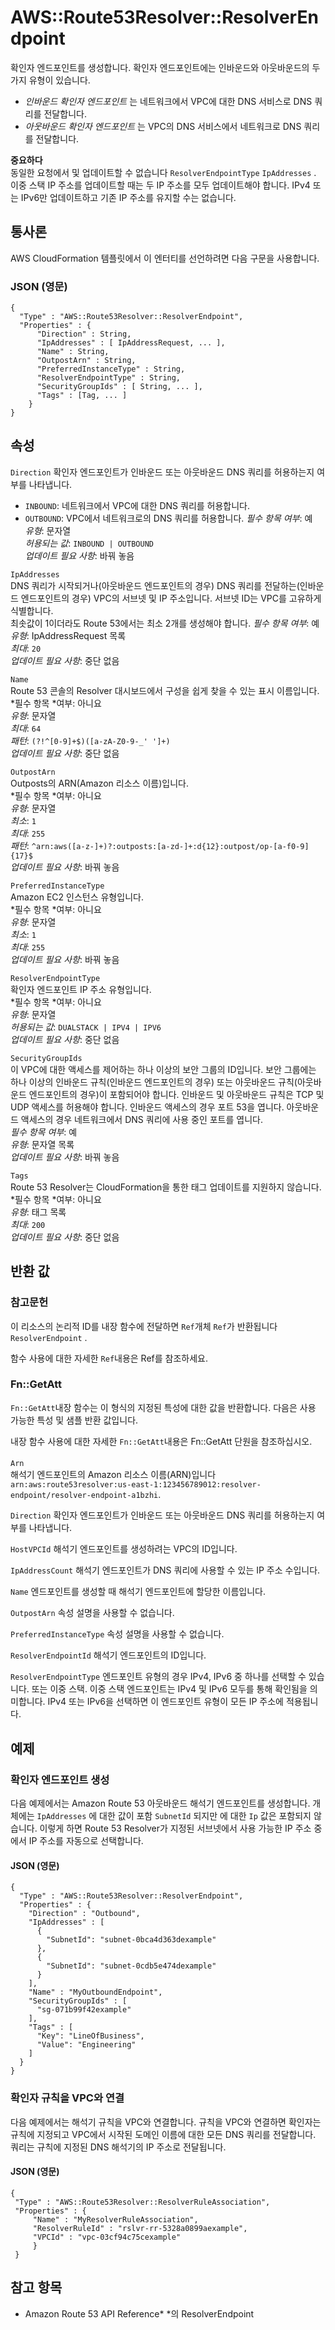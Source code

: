 # AWS::Route53Resolver::ResolverEndpoint

확인자 엔드포인트를 생성합니다. 확인자 엔드포인트에는 인바운드와 아웃바운드의 두 가지 유형이 있습니다.

- _인바운드 확인자 엔드포인트_ 는 네트워크에서 VPC에 대한 DNS 서비스로 DNS 쿼리를 전달합니다.
- _아웃바운드 확인자 엔드포인트_ 는 VPC의 DNS 서비스에서 네트워크로 DNS 쿼리를 전달합니다.

**중요하다**  
동일한 요청에서 및 업데이트할 수 없습니다 `ResolverEndpointType` `IpAddresses` .
이중 스택 IP 주소를 업데이트할 때는 두 IP 주소를 모두 업데이트해야 합니다. IPv4 또는 IPv6만 업데이트하고 기존 IP 주소를 유지할 수는 없습니다.

## 통사론

AWS CloudFormation 템플릿에서 이 엔터티를 선언하려면 다음 구문을 사용합니다.

### JSON (영문)

```
{
  "Type" : "AWS::Route53Resolver::ResolverEndpoint",
  "Properties" : {
      "Direction" : String,
      "IpAddresses" : [ IpAddressRequest, ... ],
      "Name" : String,
      "OutpostArn" : String,
      "PreferredInstanceType" : String,
      "ResolverEndpointType" : String,
      "SecurityGroupIds" : [ String, ... ],
      "Tags" : [Tag, ... ]
    }
}
```

## 속성

`Direction` 확인자 엔드포인트가 인바운드 또는 아웃바운드 DNS 쿼리를 허용하는지 여부를 나타냅니다.

- `INBOUND`: 네트워크에서 VPC에 대한 DNS 쿼리를 허용합니다.
- `OUTBOUND`: VPC에서 네트워크로의 DNS 쿼리를 허용합니다.
  _필수 항목 여부_: 예  
  _유형_: 문자열  
  _허용되는 값_: `INBOUND | OUTBOUND`  
  _업데이트 필요 사항_: 바꿔 놓음

`IpAddresses`  
DNS 쿼리가 시작되거나(아웃바운드 엔드포인트의 경우) DNS 쿼리를 전달하는(인바운드 엔드포인트의 경우) VPC의 서브넷 및 IP 주소입니다. 서브넷 ID는 VPC를 고유하게 식별합니다.  
최솟값이 1이더라도 Route 53에서는 최소 2개를 생성해야 합니다.
_필수 항목 여부_: 예  
_유형_: IpAddressRequest 목록  
_최대_: `20`  
_업데이트 필요 사항_: 중단 없음

`Name`  
Route 53 콘솔의 Resolver 대시보드에서 구성을 쉽게 찾을 수 있는 표시 이름입니다.  
*필수 항목 *여부: 아니요  
_유형_: 문자열  
_최대_: `64`  
_패턴_: `(?!^[0-9]+$)([a-zA-Z0-9-_' ']+)`  
_업데이트 필요 사항_: 중단 없음

`OutpostArn`  
Outposts의 ARN(Amazon 리소스 이름)입니다.  
*필수 항목 *여부: 아니요  
_유형_: 문자열  
_최소_: `1`  
_최대_: `255`  
_패턴_: `^arn:aws([a-z-]+)?:outposts:[a-zd-]+:d{12}:outpost/op-[a-f0-9]{17}$`  
_업데이트 필요 사항_: 바꿔 놓음

`PreferredInstanceType`  
 Amazon EC2 인스턴스 유형입니다.  
*필수 항목 *여부: 아니요  
_유형_: 문자열  
_최소_: `1`  
_최대_: `255`  
_업데이트 필요 사항_: 바꿔 놓음

`ResolverEndpointType`  
 확인자 엔드포인트 IP 주소 유형입니다.  
*필수 항목 *여부: 아니요  
_유형_: 문자열  
_허용되는 값_: `DUALSTACK | IPV4 | IPV6`  
_업데이트 필요 사항_: 중단 없음

`SecurityGroupIds`  
이 VPC에 대한 액세스를 제어하는 하나 이상의 보안 그룹의 ID입니다. 보안 그룹에는 하나 이상의 인바운드 규칙(인바운드 엔드포인트의 경우) 또는 아웃바운드 규칙(아웃바운드 엔드포인트의 경우)이 포함되어야 합니다. 인바운드 및 아웃바운드 규칙은 TCP 및 UDP 액세스를 허용해야 합니다. 인바운드 액세스의 경우 포트 53을 엽니다. 아웃바운드 액세스의 경우 네트워크에서 DNS 쿼리에 사용 중인 포트를 엽니다.  
_필수 항목 여부_: 예  
_유형_: 문자열 목록  
_업데이트 필요 사항_: 바꿔 놓음

`Tags`  
Route 53 Resolver는 CloudFormation을 통한 태그 업데이트를 지원하지 않습니다.  
*필수 항목 *여부: 아니요  
_유형_: 태그 목록  
_최대_: `200`  
_업데이트 필요 사항_: 중단 없음

## 반환 값

### 참고문헌

이 리소스의 논리적 ID를 내장 함수에 전달하면 `Ref`개체 `Ref`가 반환됩니다 `ResolverEndpoint` .

함수 사용에 대한 자세한 `Ref`내용은 Ref를 참조하세요.

### Fn::GetAtt

`Fn::GetAtt`내장 함수는 이 형식의 지정된 특성에 대한 값을 반환합니다. 다음은 사용 가능한 특성 및 샘플 반환 값입니다.

내장 함수 사용에 대한 자세한 `Fn::GetAtt`내용은 Fn::GetAtt 단원을 참조하십시오.

####

`Arn`  
해석기 엔드포인트의 Amazon 리소스 이름(ARN)입니다 `arn:aws:route53resolver:us-east-1:123456789012:resolver-endpoint/resolver-endpoint-a1bzhi`.

`Direction` 확인자 엔드포인트가 인바운드 또는 아웃바운드 DNS 쿼리를 허용하는지 여부를 나타냅니다.

`HostVPCId` 해석기 엔드포인트를 생성하려는 VPC의 ID입니다.

`IpAddressCount` 해석기 엔드포인트가 DNS 쿼리에 사용할 수 있는 IP 주소 수입니다.

`Name` 엔드포인트를 생성할 때 해석기 엔드포인트에 할당한 이름입니다.

`OutpostArn` 속성 설명을 사용할 수 없습니다.

`PreferredInstanceType` 속성 설명을 사용할 수 없습니다.

`ResolverEndpointId` 해석기 엔드포인트의 ID입니다.

`ResolverEndpointType` 엔드포인트 유형의 경우 IPv4, IPv6 중 하나를 선택할 수 있습니다. 또는 이중 스택. 이중 스택 엔드포인트는 IPv4 및 IPv6 모두를 통해 확인됨을 의미합니다. IPv4 또는 IPv6을 선택하면 이 엔드포인트 유형이 모든 IP 주소에 적용됩니다.

## 예제

### 확인자 엔드포인트 생성

다음 예제에서는 Amazon Route 53 아웃바운드 해석기 엔드포인트를 생성합니다. 개체에는 `IpAddresses` 에 대한 값이 포함 `SubnetId` 되지만 에 대한 `Ip` 값은 포함되지 않습니다. 이렇게 하면 Route 53 Resolver가 지정된 서브넷에서 사용 가능한 IP 주소 중에서 IP 주소를 자동으로 선택합니다.

#### JSON (영문)

```
{
  "Type" : "AWS::Route53Resolver::ResolverEndpoint",
  "Properties" : {
    "Direction" : "Outbound",
    "IpAddresses" : [
      {
        "SubnetId": "subnet-0bca4d363dexample"
      },
      {
        "SubnetId": "subnet-0cdb5e474dexample"
      }
    ],
    "Name" : "MyOutboundEndpoint",
    "SecurityGroupIds" : [
      "sg-071b99f42example"
    ],
    "Tags" : [
      "Key": "LineOfBusiness",
      "Value": "Engineering"
    ]
  }
}
```

### 확인자 규칙을 VPC와 연결

다음 예제에서는 해석기 규칙을 VPC와 연결합니다. 규칙을 VPC와 연결하면 확인자는 규칙에 지정되고 VPC에서 시작된 도메인 이름에 대한 모든 DNS 쿼리를 전달합니다. 쿼리는 규칙에 지정된 DNS 해석기의 IP 주소로 전달됩니다.

#### JSON (영문)

```
{
 "Type" : "AWS::Route53Resolver::ResolverRuleAssociation",
 "Properties" : {
	 "Name" : "MyResolverRuleAssociation",
	 "ResolverRuleId" : "rslvr-rr-5328a0899aexample",
	 "VPCId" : "vpc-03cf94c75cexample"
	 }
 }
```

## 참고 항목

- Amazon Route 53 API Reference\* \*의 ResolverEndpoint
